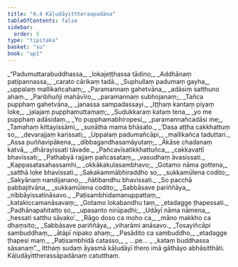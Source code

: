 ```yaml
---
title: "4.4 Kāḷudāyittheraapadāna"
tableOfContents: false
sidebar:
  order: 5
type: "tipitaka"
basket: "su"
book: "ap1"
---
```



<DynamicBreadcrumb />

<Division number="48" book="ap1">

<Paragraph number="1126" type="verses" book="ap1">
_“Padumuttarabuddhassa,_  
_lokajeṭṭhassa tādino;_  
_Addhānaṃ paṭipannassa,_  
_carato cārikaṃ tadā._  

</Paragraph>

</Division>
<Division number="49" book="ap1">

<Paragraph number="1127" type="verses" book="ap1">
_Suphullaṃ padumaṃ gayha,_  
_uppalaṃ mallikañcahaṃ;_  
_Paramannaṃ gahetvāna,_  
_adāsiṃ satthuno ahaṃ._  

</Paragraph>

</Division>
<Division number="50" book="ap1">

<Paragraph number="1128" type="verses" book="ap1">
_Paribhuñji mahāvīro,_  
_paramannaṃ subhojanaṃ;_  
_Tañca pupphaṃ gahetvāna,_  
_janassa sampadassayi._  

</Paragraph>

</Division>
<Division number="51" book="ap1">

<Paragraph number="1129" type="verses" book="ap1">
_Iṭṭhaṃ kantaṃ piyaṃ loke,_  
_jalajaṃ pupphamuttamaṃ;_  
_Sudukkaraṃ kataṃ tena,_  
_yo me pupphaṃ adāsidaṃ._  

</Paragraph>

</Division>
<Division number="52" book="ap1">

<Paragraph number="1130" type="verses" book="ap1">
_Yo pupphamabhiropesi,_  
_paramannañcadāsi me;_  
_Tamahaṃ kittayissāmi,_  
_suṇātha mama bhāsato._  

</Paragraph>

</Division>
<Division number="53" book="ap1">

<Paragraph number="1131" type="verses" book="ap1">
_‘Dasa aṭṭha cakkhattuṃ so,_  
_devarajjaṃ karissati;_  
_Uppalaṃ padumañcāpi,_  
_mallikañca taduttari._  

</Paragraph>

</Division>
<Division number="54" book="ap1">

<Paragraph number="1132" type="verses" book="ap1">
_Assa puññavipākena,_  
_dibbagandhasamāyutaṃ;_  
_Ākāse chadanaṃ katvā,_  
_dhārayissati tāvade._  

</Paragraph>

</Division>
<Division number="55" book="ap1">

<Paragraph number="1133" type="verses" book="ap1">
_Pañcavīsatikkhattuñca,_  
_cakkavattī bhavissati;_  
_Pathabyā rajjaṃ pañcasataṃ,_  
_vasudhaṃ āvasissati._  

</Paragraph>

</Division>
<Division number="56" book="ap1">

<Paragraph number="1134" type="verses" book="ap1">
_Kappasatasahassamhi,_  
_okkākakulasambhavo;_  
_Gotamo nāma gottena,_  
_satthā loke bhavissati._  

</Paragraph>

</Division>
<Division number="57" book="ap1">

<Paragraph number="1135" type="verses" book="ap1">
_Sakakammābhiraddho so,_  
_sukkamūlena codito;_  
_Sakyānaṃ nandijanano,_  
_ñātibandhu bhavissati._  

</Paragraph>

</Division>
<Division number="58" book="ap1">

<Paragraph number="1136" type="verses" book="ap1">
_So pacchā pabbajitvāna,_  
_sukkamūlena codito;_  
_Sabbāsave pariññāya,_  
_nibbāyissatināsavo._  

</Paragraph>

</Division>
<Division number="59" book="ap1">

<Paragraph number="1137" type="verses" book="ap1">
_Paṭisambhidamanuppattaṃ,_  
_katakiccamanāsavaṃ;_  
_Gotamo lokabandhu taṃ,_  
_etadagge ṭhapessati._  

</Paragraph>

</Division>
<Division number="60" book="ap1">

<Paragraph number="1138" type="verses" book="ap1">
_Padhānapahitatto so,_  
_upasanto nirūpadhi;_  
_Udāyī nāma nāmena,_  
_hessati satthu sāvako’._  

</Paragraph>

</Division>
<Division number="61" book="ap1">

<Paragraph number="1139" type="verses" book="ap1">
_Rāgo doso ca moho ca,_  
_māno makkho ca dhaṃsito;_  
_Sabbāsave pariññāya,_  
_viharāmi anāsavo._  

</Paragraph>

</Division>
<Division number="62" book="ap1">

<Paragraph number="1140" type="verses" book="ap1">
_Tosayiñcāpi sambuddhaṃ,_  
_ātāpī nipako ahaṃ;_  
_Pasādito ca sambuddho,_  
_etadagge ṭhapesi maṃ._  

</Paragraph>

</Division>
<Division number="63" book="ap1">

<Paragraph number="1141" type="verses" book="ap1">
_Paṭisambhidā catasso,_  
_ …pe… _  
_kataṃ buddhassa sāsanaṃ”._  

</Paragraph>

<Paragraph number="1142" book="ap1">
Itthaṃ sudaṃ āyasmā kāḷudāyī thero imā gāthāyo abhāsitthāti.

</Paragraph>
</Division>

<Paragraph number="1143" type="center" book="ap1">
Kāḷudāyittherassāpadānaṃ catutthaṃ.
</Paragraph>